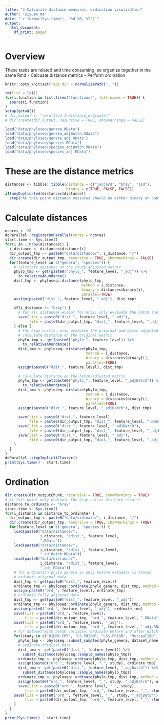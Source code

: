 ```yaml
---
title: "3-Calculate distance measures; ordination visulization"
author: "Siyuan Ma"
date: "`r format(Sys.time(), '%d %B, %Y')`"
output:
  html_document:
    df_print: paged
---
```

# Overview
These tasks are related and time consuming, so organize together in the same Rmd
- Calcuate distance metrics
- Perform ordination

```r
knitr::opts_knit$set(root.dir = normalizePath(".."))
```
```r
rm(list = ls())
for(i.function in list.files("functions/", full.names = TRUE)) {
  source(i.function)
}
setup(getwd())
# dir_output <- "results/3.1-distance_ordinate/"
# dir.create(dir_output, recursive = TRUE, showWarnings = FALSE)
```

```r
load("data/phyloseq/genera.RData")
load("data/phyloseq/genera_adjBatch.RData")
load("data/phyloseq/genera_adj.RData")
load("data/phyloseq/species.RData")
load("data/phyloseq/species_adjBatch.RData")
load("data/phyloseq/species_adj.RData")
```

# These are the distance metrics 

```r
distances <- tibble::tibble(distance = c("jaccard", "bray", "jsd"),
                            binary = c(TRUE, FALSE, FALSE))
if(anyDuplicated(distances$distance))
  stop("At this point distance measures should be either binary or continuous!")
```

# Calculate distances

```r
ncores <- 20
doParallel::registerDoParallel(cores = ncores)
start.time <- Sys.time()
for(i in 1:nrow(distances)) {
  i_distance <- distances$distance[i]
  dir_output_tmp <- paste0("data/distance/", i_distance, "/")
  dir.create(dir_output_tmp, recursive = TRUE, showWarnings = FALSE)
  for(feature_level in c("genera", "species")) {
    # calculate distance on the study-adjusted matrix
    phylo_tmp <- get(paste0("phylo_", feature_level, "_adj")) %>% 
      to_relativeAbundance()
    dist_tmp <- phyloseq::distance(phylo_tmp, 
                                   method = i_distance,
                                   binary = distances$binary[i],
                                   parallel=TRUE)
    assign(paste0("dist_", feature_level, "_adj"), dist_tmp)
    
    if(i_distance != "bray") {
      # for all distances except for bray, only evaluate the batch and study adjusted data
      save(list = paste0("dist_", feature_level, "_adj"),
           file = paste0(dir_output_tmp, "dist_", feature_level, "_adj.RData"))
    } else {
      # for bray-curtis, also evaluate the original and batch adjusted data
      # calculate distance on the original matrix
      phylo_tmp <- get(paste0("phylo_", feature_level)) %>% 
        to_relativeAbundance()
      dist_tmp <- phyloseq::distance(phylo_tmp, 
                                     method = i_distance,
                                     binary = distances$binary[i],
                                     parallel=TRUE)
      assign(paste0("dist_", feature_level), dist_tmp)
      
      # calculate distance on the batch-adjusted matrix
      phylo_tmp <- get(paste0("phylo_", feature_level, "_adjBatch")) %>% 
        to_relativeAbundance()
      dist_tmp <- phyloseq::distance(phylo_tmp, 
                                     method = i_distance,
                                     binary = distances$binary[i],
                                     parallel=TRUE)
      assign(paste0("dist_", feature_level, "_adjBatch"), dist_tmp)
      
      save(list = paste0("dist_", feature_level),
           file = paste0(dir_output_tmp, "dist_", feature_level, ".RData"))
      save(list = paste0("dist_", feature_level, "_adjBatch"),
           file = paste0(dir_output_tmp, "dist_", feature_level, "_adjBatch.RData"))
      save(list = paste0("dist_", feature_level, "_adj"),
           file = paste0(dir_output_tmp, "dist_", feature_level, "_adj.RData"))
    }
  }
}
doParallel::stopImplicitCluster()
print(Sys.time() - start.time)
```

# Ordination

```r
dir.create(dir_outputChunk, recursive = TRUE, showWarnings = TRUE)
# At this point only ordinate the bray-curtis distance results
distance_to_ordinate <- "bray"
start.time <- Sys.time()
for(i_distance in distance_to_ordinate) {
  dir_output_tmp <- paste0("data/ordinate/", i_distance, "/")
  dir.create(dir_output_tmp, recursive = TRUE, showWarnings = TRUE)
  for(feature_level in c("genera", "species")) {
    load(paste0("data/distance/", 
                i_distance, "/dist_", feature_level,
                ".RData"))
    load(paste0("data/distance/", 
                i_distance, "/dist_", feature_level,
                "_adjBatch.RData"))
    load(paste0("data/distance/", 
                i_distance, "/dist_", feature_level,
                "_adj.RData"))
    # for ordination phylo_genera is okay before metadata is shared
    # ordinate original data
    dist_tmp <- get(paste0("dist_", feature_level))
    ordinate_tmp <- phyloseq::ordinate(phylo_genera, dist_tmp, method = "MDS")
    assign(paste0("ord_", feature_level), ordinate_tmp)
    # ordinate fully adjusted data
    dist_tmp <- get(paste0("dist_", feature_level, "_adj"))
    ordinate_tmp <- phyloseq::ordinate(phylo_genera, dist_tmp, method = "MDS")
    assign(paste0("ord_", feature_level, "_adj"), ordinate_tmp)
    save(list = paste0("ord_", feature_level), 
         file = paste0(dir_output_tmp, "ord_", feature_level, ".RData"))
    save(list = paste0("ord_", feature_level, "_adj"), 
         file = paste0(dir_output_tmp, "ord_", feature_level, "_adj.RData"))
    # for dataset with batch variable, ordinate before and after batch adjustment
    for(study in c("BIDMC-FMT", "CS-PRISM", "LSS-PRISM", "MucosalIBD", "RISK")) {
      phylo_tmp <- phyloseq::subset_samples(phylo_genera, dataset_name %in% study)
      # ordinate original data
      dist_tmp <- get(paste0("dist_", feature_level)) %>% 
        subset_distance(phyloseq::sample_names(phylo_tmp))
      ordinate_tmp <- phyloseq::ordinate(phylo_tmp, dist_tmp, method = "MDS")
      assign(paste0("ord_", feature_level, "_", study), ordinate_tmp)
      dist_tmp <- get(paste0("dist_", feature_level, "_adjBatch")) %>% 
        subset_distance(phyloseq::sample_names(phylo_tmp))
      ordinate_tmp <- phyloseq::ordinate(phylo_tmp, dist_tmp, method = "MDS")
      assign(paste0("ord_", feature_level, "_", study, "_adjBatch"), ordinate_tmp)
      save(list = paste0("ord_", feature_level, "_", study), 
         file = paste0(dir_output_tmp, "ord_", feature_level, "_", study, ".RData"))
    save(list = paste0("ord_", feature_level, "_", study, "_adjBatch"), 
         file = paste0(dir_output_tmp, "ord_", feature_level, "_", study, "_adjBatch.RData"))
    }
  }
}
print(Sys.time() - start.time)
```
